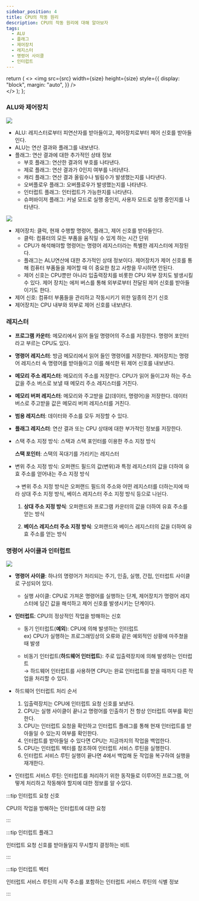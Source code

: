 ```yaml
---
sidebar_position: 4
title: CPU의 작동 원리
description: CPU의 작동 원리에 대해 알아보자
tags:
  - ALU
  - 플래그
  - 제어장치
  - 레지스터
  - 명령어 사이클
  - 인터럽트
---
```



  return (
    <>
      <img
        src={src}
        width={size}
        height={size}
        style={{
          display: "block",
          margin: "auto",
        }}
      />
      <br />
    </>
  );
};

### ALU와 제어장치

<Image
  src="https://user-images.githubusercontent.com/64428916/210801539-b049a386-9415-4757-8ef5-7e1321d6aac7.png"
  size="800"
/>

- ALU: 레지스터로부터 피연산자를 받아들이고, 제어장치로부터 제어 신호를 받아들인다.
- ALU는 연산 결과와 플래그를 내보낸다.
- 플래그: 연산 결과에 대한 추가적인 상태 정보
    - 부호 플래그: 연산한 결과의 부호를 나타낸다.
    - 제로 플래그: 연산 결과가 0인지 여부를 나타낸다.
    - 캐리 플래그: 연산 결과 올림수나 빌림수가 발생했는지를 나타낸다.
    - 오버플로우 플래그: 오버플로우가 발생했는지를 나타낸다.
    - 인터럽트 플래그: 인터럽트가 가능한지를 나타낸다.
    - 슈퍼바이저 플래그: 커널 모드로 실행 중인지, 사용자 모드로 실행 중인지를 나타낸다.

<Image
  src="https://user-images.githubusercontent.com/64428916/210801528-2c412e22-eb2d-423a-bad7-3c92a04b8eac.png"
  size="900"
/>


- 제어장치: 클럭, 현재 수행할 명령어, 플래그, 제어 신호를 받아들인다.
    - 클럭: 컴퓨터의 모든 부품을 움직일 수 있게 하는 시간 단위
    - CPU가 해석해야할 명령어는 명령어 레지스터라는 특별한 레지스터에 저장된다.
    - 플래그는 ALU연산에 대한 추가적인 상태 정보이다. 제어장치가 제어 신호를 통해 컴퓨터 부품들을 제어할 때 이 중요한 참고 사항을 무시하면 안된다.
    - 제어 신호는 CPU뿐만 아니라 입출력장치를 비롯한 CPU 외부 장치도 발생시킬 수 있다. 제어 장치는 에저 버스를 통해 외부로부터 전달된 제어 신호를 받아들이기도 한다.
- 제어 신호: 컴퓨터 부품들을 관리하고 작동시키기 위한 일종의 전기 신호
- 제어장치는 CPU 내부와 외부로 제어 신호를 내보낸다.

### 레지스터


- **프로그램 카운터**: 메모리에서 읽어 들일 명령어의 주소를 저장한다. 명령어 포인터라고 부르는 CPU도 있다.
- **명령어 레지스터**: 방금 메모리에서 읽어 들인 명령어를 저장한다. 제어장치는 명령어 레지스터 속 명령어를 받아들이고 이를 해석한 뒤 제어 신호를 내보낸다.
- **메모리 주소 레지스터**: 메모리의 주소를 저장한다. CPU가 읽어 들이고자 하는 주소 값을 주소 버스로 보낼 때 메모리 주소 레지스터를 거친다.
- **메모리 버퍼 레지스터**: 메모리와 주고받을 값(데이터, 명령어)을 저장한다. 데이터 버스로 주고받을 값은 메모리 버퍼 레지스터를 거친다.
- **범용 레지스터**: 데이터와 주소를 모두 저장할 수 있다.
- **플래그 레지스터**: 연산 결과 또는 CPU 상태에 대한 부가적인 정보를 저장한다.
- 스택 주소 지정 방식: 스택과 스택 포인터를 이용한 주소 지정 방식
    
    **스택 포인터**: 스택의 꼭대기를 가리키는 레지스터
    
- 변위 주소 지정 방식: 오퍼랜드 필드의 값(변위)과 특정 레지스터의 값을 더하여 유효 주소를 얻어내는 주소 지정 방식
    
    → 변위 주소 지정 방식은 오퍼랜드 필드의 주소와 어떤 레지스터를 더하는지에 따라 상대 주소 지정 방식, 베이스 레지스터 주소 지정 방식 등으로 나뉜다.
    
    1) **상대 주소 지정 방식**: 오퍼랜드와 프로그램 카운터의 값을 더하여 유효 주소를 얻는 방식
    
    2) **베이스 레지스터 주소 지정 방식**: 오퍼랜드와 베이스 레지스터의 값을 더하여 유효 주소를 얻는 방식
    

### 명령어 사이클과 인터럽트

<Image
  src="https://user-images.githubusercontent.com/64428916/210801516-499e2661-13ce-4dca-bbc7-d1462ddb37bc.png"
  size="700"
/>



- **명령어 사이클**: 하나의 명령어가 처리되는 주기, 인출, 실행, 간접, 인터럽트 사이클로 구성되어 있다.
  - 실행 사이클: CPU로 가져온 명령어를 실행하는 단계, 제어장치가 명령어 레지스터에 담긴 값을 해석하고 제어 신호를 발생시키는 단계이다.
- **인터럽트**:  CPU의 정상적인 작업을 방해하는 신호
    - 동기 인터럽트(**예외**): CPU에 의해 발생하는 인터럽트 <br/>
    ex) CPU가 실행하는 프로그래밍상의 오류와 같은 예외적인 상황에 마주쳤을 때 발생
        
    - 비동기 인터럽트(**하드웨어 인터럽트**): 주로 입출력장치에 의해 발생하는 인터럽트 <br/>
    → 하드웨어 인터럽트를 사용하면 CPU는 완료 인터럽트를 받을 때까지 다른 작업을 처리할 수 있다.
        
- 하드웨어 인터럽트 처리 순서<br/>
    1) 입출력장치는 CPU에 인터럽트 요청 신호를 보낸다.   
    2) CPU는 실행 사이클이 끝나고 명령어를 인출하기 전 항상 인터럽트 여부를 확인한다.  
    3) CPU는 인터럽트 요청을 확인하고 인터럽트 플래그를 통해 현재 인터럽트를 받아들일 수 있는지 여부를 확인한다.            
    4) 인터럽트를 받아들일 수 있다면 CPU는 지금까지의 작업을 백업한다.        
    5) CPU는 인터럽트 벡터를 참조하여 인터럽트 서비스 루틴을 실행한다.  
    6) 인터럽트 서비스 루틴 실행이 끝나면 4에서 백업해 둔 작업을 복구하여 실행을 재개한다.


- 인터럽트 서비스 루틴: 인터럽트를 처리하기 위한 동작들로 이루어진 프로그램, 어떻게 처리하고 작동해야 할지에 대한 정보를 알 수있다.


:::tip 인터럽트 요청 신호

CPU의 작업을 방해하는 인터럽트에 대한 요청
    
:::

:::tip 인터럽트 플래그

인터럽트 요청 신호를 받아들일지 무시할지 결정하는 비트

:::

:::tip 인터럽트 벡터

인터럽트 서비스 루틴의 시작 주소를 포함하는 인터럽트 서비스 루틴의 식별 정보

:::